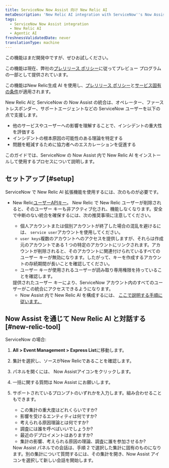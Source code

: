 ```yaml
---
title: ServiceNow Now Assist 向け New Relic AI
metaDescription: 'New Relic AI integration with ServiceNow''s Now Assist will assist ServiceNow users—such as operators, first responders, and support agents - in gauging the severity of an incident by understanding its impact on other services and users, identifying probable root cause theories for an incident, and facilitating escalation to collaborators to mitigate the issue.'
tags:
  - ServiceNow Now Assist integration
  - New Relic AI
  - Agentic AI
freshnessValidatedDate: never
translationType: machine
---
```


<Callout title="プレビュー">
  この機能はまだ開発中ですが、ぜひお試しください。

  この機能は現在、弊社の[プレリリース ポリシー](/docs/licenses/license-information/referenced-policies/new-relic-pre-release-policy)に従ってプレビュー プログラムの一部として提供されています。

  この機能はNew Relic生成 AI を使用し、[プレリリース ポリシー](/docs/licenses/license-information/referenced-policies/new-relic-pre-release-policy)と[サービス固有の条件](https://newrelic.com/termsandconditions/service-specific)が適用されます。
</Callout>

New Relic AIと ServiceNow の Now Assist の統合は、オペレーター、ファーストレスポンダー、サポートエージェントなどの ServiceNow ユーザーを以下の点で支援します。

* 他のサービスやユーザーへの影響を理解することで、インシデントの重大性を評価する
* インシデントの根本原因の可能性のある理論を特定する
* 問題を軽減するために協力者へのエスカレーションを促進する

このガイドでは、ServiceNow の Now Assist 内で New Relic AI をインストールして使用するプロセスについて説明します。

## セットアップ [#setup]

ServiceNow で New Relic AI 拡張機能を使用するには、次のものが必要です。

* New Relic[ユーザーAPIキー](/docs/apis/intro-apis/new-relic-api-keys/#overview-keys)。 New Relic で New Relic ユーザーが削除されると、そのユーザー キーも非アクティブ化され、機能しなくなります。安全で中断のない統合を確保するには、次の推奨事項に注意してください。

  * 個人アカウントまたは個別アカウントが終了した場合の混乱を避けるには、 `service user`アカウントを使用してください。
  * `user keys`複数のアカウントへのアクセスを提供しますが、それらは作成元のアカウントである 1 つの特定のアカウントにリンクされます。アカウントが削除されると、そのアカウントに関連付けられているすべてのユーザー キーが無効になります。したがって、キーを作成するアカウントの存続期間が長いことを確認してください。
  * ユーザー キーが使用されるユーザーが読み取り専用権限を持っていることを確認します。

  <Callout variant="tip" title="注記">
    提供されたユーザー キーにより、ServiceNow アカウント内のすべてのユーザーがこの統合にアクセスできるようになります。
  </Callout>

  * Now Assist 内で New Relic AI を構成するには、 [ここで説明する手順に従います。](https://www.servicenow.com/docs/csh?topicname=now-assist-itom-use-aia.html&version=latest)

## Now Assist を通じて New Relic AI と対話する [#new-relic-tool]

ServiceNow の場合:

1. <DNT>**All &gt; Event Management &gt; Express List**</DNT>に移動します。

2. 集計を選択し、ソースがNew Relicであることを確認します。

3. パネルを開くには、 <DNT>Now Assist</DNT>アイコンをクリックします。

4. 一括に関する質問は Now Assist にお願いします。

5. サポートされているプロンプトのいずれかを入力します。組み合わせることもできます。

   * この集計の重大度はどれくらいですか?
   * 影響を受けるエンティティは何ですか?
   * 考えられる原因理論とは何ですか?
   * 調査には誰を呼べばいいでしょうか?
   * 最近のデプロイメントはありますか?
   * 集計の影響、考えられる原因の理論、調査に誰を参加させるか?

   <Callout variant="tip" title="ヒント">
     Now Assist パネルでの会話は、手順 2 で選択した集計に固有のものになります。別の集計について質問するには、その集計を開き、Now Assist アイコンを選択して新しい会話を開始します。
   </Callout>